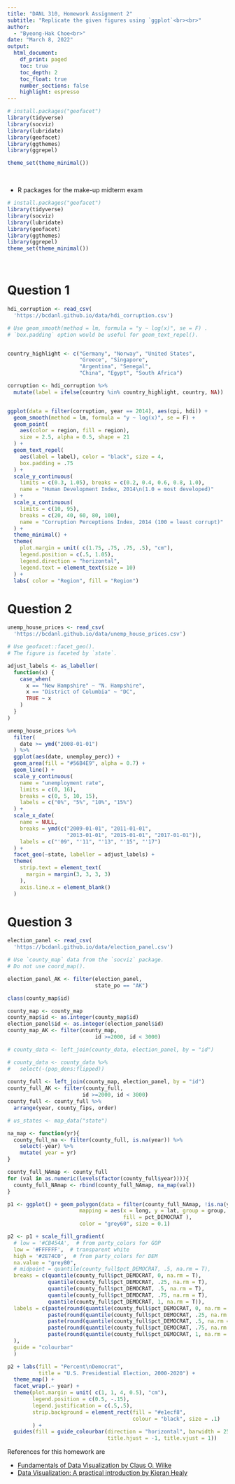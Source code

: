 ```yaml
---
title: "DANL 310, Homework Assignment 2"
subtitle: "Replicate the given figures using `ggplot`<br><br>" 
author: 
  - "Byeong-Hak Choe<br>"
date: "March 8, 2022"
output: 
  html_document:
    df_print: paged
    toc: true
    toc_depth: 2
    toc_float: true
    number_sections: false
    highlight: espresso
---
```


```r
# install.packages("geofacet")
library(tidyverse)
library(socviz)
library(lubridate)
library(geofacet)
library(ggthemes)
library(ggrepel)

theme_set(theme_minimal())
```

<br>

- R packages for the make-up midterm exam

```r
# install.packages("geofacet")
library(tidyverse)
library(socviz)
library(lubridate)
library(geofacet)
library(ggthemes)
library(ggrepel)
theme_set(theme_minimal())

```

<br>


# Question 1


```r
hdi_corruption <- read_csv(
  'https://bcdanl.github.io/data/hdi_corruption.csv')

# Use geom_smooth(method = lm, formula = "y ~ log(x)", se = F) .
# `box.padding` option would be useful for geom_text_repel().


country_highlight <- c("Germany", "Norway", "United States", 
                       "Greece", "Singapore", 
                       "Argentina", "Senegal",
                       "China", "Egypt", "South Africa")

corruption <- hdi_corruption %>% 
  mutate(label = ifelse(country %in% country_highlight, country, NA))


ggplot(data = filter(corruption, year == 2014), aes(cpi, hdi)) + 
  geom_smooth(method = lm, formula = "y ~ log(x)", se = F) + 
  geom_point(
    aes(color = region, fill = region),
    size = 2.5, alpha = 0.5, shape = 21
  ) + 
  geom_text_repel(
    aes(label = label), color = "black", size = 4,
    box.padding = .75
  ) +
  scale_y_continuous(
    limits = c(0.3, 1.05), breaks = c(0.2, 0.4, 0.6, 0.8, 1.0),
    name = "Human Development Index, 2014\n(1.0 = most developed)"
  ) +
  scale_x_continuous(
    limits = c(10, 95),
    breaks = c(20, 40, 60, 80, 100),
    name = "Corruption Perceptions Index, 2014 (100 = least corrupt)"
  ) + 
  theme_minimal() + 
  theme(
    plot.margin = unit( c(1.75, .75, .75, .5), "cm"),
    legend.position = c(.5, 1.05),
    legend.direction = "horizontal",
    legend.text = element_text(size = 10)
  ) +
  labs( color = "Region", fill = "Region") 

```


# Question 2


```r
unemp_house_prices <- read_csv(
  'https://bcdanl.github.io/data/unemp_house_prices.csv')

# Use geofacet::facet_geo().
# The figure is faceted by `state`.

adjust_labels <- as_labeller(
  function(x) {
    case_when(
      x == "New Hampshire" ~ "N. Hampshire",
      x == "District of Columbia" ~ "DC",
      TRUE ~ x
    )
  }
)

unemp_house_prices %>% 
  filter(
    date >= ymd("2008-01-01")
  ) %>%
  ggplot(aes(date, unemploy_perc)) + 
  geom_area(fill = "#56B4E9", alpha = 0.7) +
  geom_line() + 
  scale_y_continuous(
    name = "unemployment rate",
    limits = c(0, 16),
    breaks = c(0, 5, 10, 15),
    labels = c("0%", "5%", "10%", "15%")
  ) +
  scale_x_date(
    name = NULL,
    breaks = ymd(c("2009-01-01", "2011-01-01", 
                   "2013-01-01", "2015-01-01", "2017-01-01")),
    labels = c("'09", "'11", "'13", "'15", "'17")
  ) +
  facet_geo(~state, labeller = adjust_labels) +
  theme(
    strip.text = element_text(
      margin = margin(3, 3, 3, 3)
    ),
    axis.line.x = element_blank()
  )
```


# Question 3

```r
election_panel <- read_csv(
  'https://bcdanl.github.io/data/election_panel.csv')

# Use `county_map` data from the `socviz` package.
# Do not use coord_map().

election_panel_AK <- filter(election_panel,
                            state_po == "AK")

class(county_map$id)

county_map <- county_map
county_map$id <- as.integer(county_map$id)
election_panel$id <- as.integer(election_panel$id)
county_map_AK <- filter(county_map,
                            id >=2000, id < 3000)

# county_data <- left_join(county_data, election_panel, by = "id")

# county_data <- county_data %>% 
#   select(-(pop_dens:flipped)) 
  
county_full <- left_join(county_map, election_panel, by = "id")
county_full_AK <- filter(county_full,
                        id >=2000, id < 3000)
county_full <- county_full %>% 
  arrange(year, county_fips, order)

# us_states <- map_data("state")

na_map <- function(yr){
  county_full_na <- filter(county_full, is.na(year)) %>% 
    select(-year) %>% 
    mutate( year = yr)
}

county_full_NAmap <- county_full
for (val in as.numeric(levels(factor(county_full$year)))){
  county_full_NAmap <- rbind(county_full_NAmap, na_map(val))
}

p1 <- ggplot() + geom_polygon(data = filter(county_full_NAmap, !is.na(year)), 
                       mapping = aes(x = long, y = lat, group = group, 
                                     fill = pct_DEMOCRAT ),
                       color = "grey60", size = 0.1) 

p2 <- p1 + scale_fill_gradient( 
  # low = '#CB454A',  # from party_colors for GOP
  low = '#FFFFFF',  # transparent white
  high = '#2E74C0',  # from party_colors for DEM
  na.value = "grey80",
  # midpoint = quantile(county_full$pct_DEMOCRAT, .5, na.rm = T),
  breaks = c(quantile(county_full$pct_DEMOCRAT, 0, na.rm = T),
             quantile(county_full$pct_DEMOCRAT, .25, na.rm = T),
             quantile(county_full$pct_DEMOCRAT, .5, na.rm = T),
             quantile(county_full$pct_DEMOCRAT, .75, na.rm = T),
             quantile(county_full$pct_DEMOCRAT, 1, na.rm = T)),
  labels = c(paste(round(quantile(county_full$pct_DEMOCRAT, 0, na.rm = T), 1),"\n(Min)"),
             paste(round(quantile(county_full$pct_DEMOCRAT, .25, na.rm = T), 1),"\n(25th)"),
             paste(round(quantile(county_full$pct_DEMOCRAT, .5, na.rm = T), 1),"\n(Median)"),
             paste(round(quantile(county_full$pct_DEMOCRAT, .75, na.rm = T), 1),"\n(75th)"),
             paste(round(quantile(county_full$pct_DEMOCRAT, 1, na.rm = T), 1),"\n(Max)")
  ),
  guide = "colourbar"
  ) 

p2 + labs(fill = "Percent\nDemocrat",
          title = "U.S. Presidential Election, 2000-2020") +
  theme_map() + 
  facet_wrap(.~ year) +
  theme(plot.margin = unit( c(1, 1, 4, 0.5), "cm"),
        legend.position = c(0.5, -.15),
        legend.justification = c(.5,.5),
        strip.background = element_rect(fill = "#e1ecf8", 
                                        colour = "black", size = .1)
        ) +
  guides(fill = guide_colourbar(direction = "horizontal", barwidth = 25,
                                title.hjust = -1, title.vjust = 1))

```


References for this homework are

  - [Fundamentals of Data Visualization by Claus O. Wilke](https://clauswilke.com/dataviz)
  - [Data Visualization: A practical introduction by Kieran Healy](https://socviz.co)